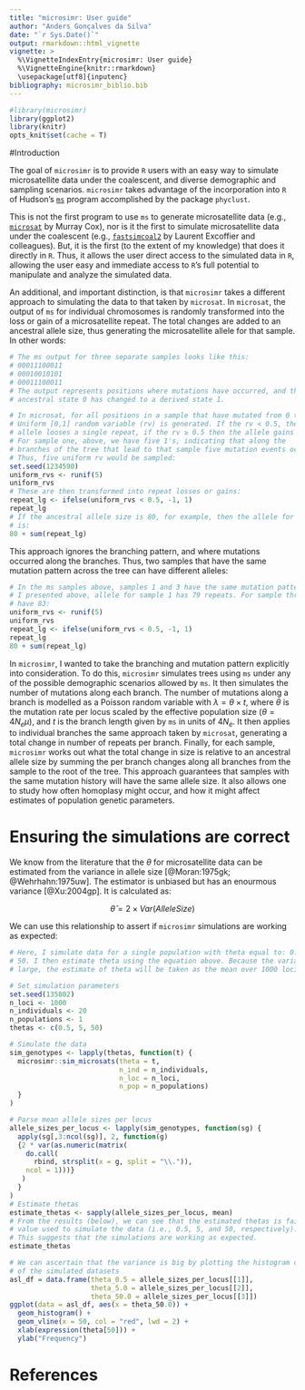 ```yaml
---
title: "microsimr: User guide"
author: "Anders Gonçalves da Silva"
date: "`r Sys.Date()`"
output: rmarkdown::html_vignette
vignette: >
  %\VignetteIndexEntry{microsimr: User guide}
  %\VignetteEngine{knitr::rmarkdown}
  \usepackage[utf8]{inputenc}
bibliography: microsimr_biblio.bib
---
```


```r
#library(microsimr)
library(ggplot2)
library(knitr)
opts_knit$set(cache = T)
```

#Introduction

The goal of `microsimr` is to provide `R` users with an easy way to simulate
microsatellite data under the coalescent, and diverse demographic and sampling
scenarios. `microsimr` takes advantage of the incorporation into `R` of Hudson's
[`ms`](http://home.uchicago.edu/rhudson1/source/mksamples.html) program 
accomplished by the package `phyclust`.

This is not the first program to use `ms` to generate microsatellite data (e.g., 
[`microsat`](massey.genomicus.com/software.htm) by Murray Cox), nor
is it the first to simulate microsatellite data under the coalescent (e.g., 
[`fastsimcoal2`](http://cmpg.unibe.ch/software/fastsimcoal2/) by Laurent Excoffier
and colleagues). But, it is the first (to the extent of my knowledge) that does 
it directly in `R`. Thus, it allows the user direct access to the simulated data
in `R`, allowing the user easy and immediate access to `R`'s full potential to 
manipulate and analyze the simulated data.

An additional, and important distinction, is that `microsimr` takes a different 
approach to simulating the data to that taken by `microsat`. In `microsat`, the
output of `ms` for individual chromosomes is randomly transformed into the loss 
or gain of a microsatellite repeat. The total changes are added to an ancestral
allele size, thus generating the microsatellite allele for that sample. In other
words:

```r
# The ms output for three separate samples looks like this:
# 00011100011
# 00010010101
# 00011100011
# The output represents positions where mutations have occurred, and the 
# ancestral state 0 has changed to a derived state 1.

# In microsat, for all positions in a sample that have mutated from 0 to 1, a 
# Uniform [0,1] random variable (rv) is generated. If the rv < 0.5, then the 
# allele looses a single repeat, if the rv ≥ 0.5 then the allele gains a repeat.
# For sample one, above, we have five 1's, indicating that along the
# branches of the tree that lead to that sample five mutation events occurred.
# Thus, five uniform rv would be sampled:
set.seed(1234590)
uniform_rvs <- runif(5)
uniform_rvs
# These are then transformed into repeat losses or gains:
repeat_lg <- ifelse(uniform_rvs < 0.5, -1, 1)
repeat_lg
# If the ancestral allele size is 80, for example, then the allele for sample 1
# is:
80 + sum(repeat_lg)
```

This approach ignores the branching pattern, and where mutations occurred along
the branches. Thus, two samples that have the same mutation pattern across
the tree can have different alleles:

```r
# In the ms samples above, samples 1 and 3 have the same mutation pattern. As
# I presented above, allele for sample 1 has 79 repeats. For sample three, we
# have 83:
uniform_rvs <- runif(5)
uniform_rvs
repeat_lg <- ifelse(uniform_rvs < 0.5, -1, 1)
repeat_lg
80 + sum(repeat_lg)
```

In `microsimr`, I wanted to take the branching and mutation pattern explicitly 
into consideration. To do this, `microsimr` simulates trees using `ms` under 
any of the possible demographic scenarios allowed by `ms`. It then simulates
the number of mutations along each branch. The number of mutations along a branch
is modelled as a Poisson random variable with $\lambda{} = \theta{} \times t$,
 where $\theta$ is the mutation rate per locus scaled by the effective population
 size ($\theta = 4N_{e}\mu$), and $t$ is the branch length given by `ms` in units
 of $4N_{e}$. It then applies to individual branches the same approach taken by 
 `microsat`, generating
 a total change in number of repeats per branch. Finally, for each sample,
 `microsimr` works out what the total change in size is relative to an ancestral
 allele size by summing the per branch changes along all branches from the sample
 to the root of the tree. This approach guarantees that samples with the same 
 mutation history will have the same allele size. It also allows one to study how 
 often homoplasy might occur, and how it might affect estimates of population
 genetic parameters.

# Ensuring the simulations are correct

We know from the literature that the $\theta$ for microsatellite data can be 
estimated from the variance in allele size [@Moran:1975gk; @Wehrhahn:1975uw].
The estimator is unbiased but has an enourmous variance [@Xu:2004gp]. It is 
calculated as:

$$
  \hat{\theta} = 2 \times Var(Allele Size)
$$

We can use this relationship to assert if `microsimr` simulations are working as
expected:

```r
# Here, I simulate data for a single population with theta equal to: 0.5, 5, and 
# 50. I then estimate theta using the equation above. Because the variance is so
# large, the estimate of theta will be taken as the mean over 1000 loci.

# Set simulation parameters
set.seed(135802)
n_loci <- 1000
n_individuals <- 20
n_populations <- 1
thetas <- c(0.5, 5, 50)

# Simulate the data
sim_genotypes <- lapply(thetas, function(t) {
  microsimr::sim_microsats(theta = t, 
                           n_ind = n_individuals, 
                           n_loc = n_loci, 
                           n_pop = n_populations) 
  }
)

# Parse mean allele sizes per locus
allele_sizes_per_locus <- lapply(sim_genotypes, function(sg) {
  apply(sg[,3:ncol(sg)], 2, function(g)
  {2 * var(as.numeric(matrix(
    do.call(
      rbind, strsplit(x = g, split = "\\.")), 
    ncol = 1)))}
   )
  }
)
# Estimate thetas
estimate_thetas <- sapply(allele_sizes_per_locus, mean)
# From the results (below), we can see that the estimated thetas is fairly close to the
# value used to simulate the data (i.e., 0.5, 5, and 50, respectively).
# This suggests that the simulations are working as expected.
estimate_thetas

# We can ascertain that the variance is big by plotting the histogram of one
# of the simulated datasets
asl_df = data.frame(theta_0.5 = allele_sizes_per_locus[[1]], 
                    theta_5.0 = allele_sizes_per_locus[[2]],
                    theta_50.0 = allele_sizes_per_locus[[3]])
ggplot(data = asl_df, aes(x = theta_50.0)) + 
  geom_histogram() +
  geom_vline(x = 50, col = "red", lwd = 2) +
  xlab(expression(theta[50])) +
  ylab("Frequency")
```

# References
